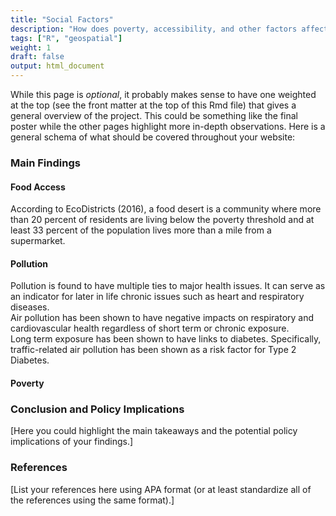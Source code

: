 ```yaml
---
title: "Social Factors"
description: "How does poverty, accessibility, and other factors affect health outcomes?"
tags: ["R", "geospatial"]
weight: 1
draft: false
output: html_document
---
```


While this page is *optional*, it probably makes sense to have one weighted at the top (see the front matter at the top of this Rmd file) that gives a general overview of the project. This could be something like the final poster while the other pages highlight more in-depth observations. Here is a general schema of what should be covered throughout your website: 

### Main Findings

#### Food Access
According to EcoDistricts (2016), a food desert is a community where more than 20 percent of residents are living below the poverty threshold and at least 33 percent of the population lives more than a mile from a supermarket.

#### Pollution
Pollution is found to have multiple ties to major health issues. It can serve as an indicator for later in life chronic issues such as heart and respiratory diseases.
<br>
Air pollution has been shown to have negative impacts on respiratory and cardiovascular health regardless of short term or chronic exposure. 
<br>
Long term exposure has been shown to have links to diabetes.
Specifically, traffic-related air pollution has been shown as a risk factor for Type 2 Diabetes.

#### Poverty


### Conclusion and Policy Implications 

[Here you could highlight the main takeaways and the potential policy implications of your findings.] 

### References 

[List your references here using APA format (or at least standardize all of the references using the same format).]


